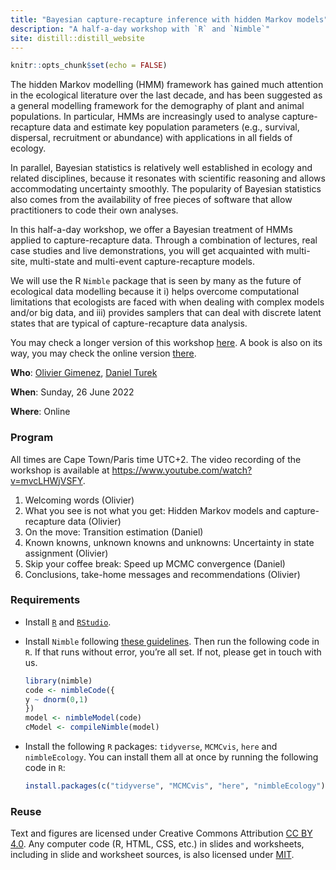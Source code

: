 ```yaml
---
title: "Bayesian capture-recapture inference with hidden Markov models"
description: "A half-a-day workshop with `R` and `Nimble`"
site: distill::distill_website
---
```


```r
knitr::opts_chunk$set(echo = FALSE)
```

The hidden Markov modelling (HMM) framework has gained much attention in the ecological literature over the last decade, and has been suggested as a general modelling framework for the demography of plant and animal populations. In particular, HMMs are increasingly used to analyse capture-recapture data and estimate key population parameters (e.g., survival, dispersal, recruitment or abundance) with applications in all fields of ecology. 

In parallel, Bayesian statistics is relatively well established in ecology and related disciplines, because it resonates with scientific reasoning and allows accommodating uncertainty smoothly. The popularity of Bayesian statistics also comes from the availability of free pieces of software that allow practitioners to code their own analyses.

In this half-a-day workshop, we offer a Bayesian treatment of HMMs applied to capture-recapture data. Through a combination of lectures, real case studies and live demonstrations, you will get acquainted with multi-site, multi-state and multi-event capture-recapture models.

We will use the R `Nimble` package that is seen by many as the future of ecological data modelling because it i) helps overcome computational limitations that ecologists are faced with when dealing with complex models and/or big data, and iii) provides samplers that can deal with discrete latent states that are typical of capture-recapture data analysis.

You may check a longer version of this workshop [here](https://oliviergimenez.github.io/bayesian-cr-workshop/). A book is also on its way, you may check the online version [there](https://oliviergimenez.github.io/banana-book/).

**Who**: [Olivier Gimenez](https://twitter.com/oaggimenez), [Daniel Turek](https://math.williams.edu/profile/dbt1/)  

**When**: Sunday, 26 June 2022

**Where**: Online

### Program 

All times are Cape Town/Paris time UTC+2. The video recording of the workshop is available at <https://www.youtube.com/watch?v=mvcLHWjVSFY>. 

1. Welcoming words (Olivier)
2. What you see is not what you get: Hidden Markov models and capture-recapture data (Olivier)
3. On the move: Transition estimation (Daniel)
4. Known knowns, unknown knowns and unknowns: Uncertainty in state assignment (Olivier)
5. Skip your coffee break: Speed up MCMC convergence (Daniel)
6. Conclusions, take-home messages and recommendations (Olivier)

### Requirements

+ Install [`R`](https://cloud.r-project.org/) and [`RStudio`](https://rstudio.com/products/rstudio/download/#download). 

+ Install `Nimble` following [these guidelines](https://r-nimble.org/download). Then run the following code in `R`. If that runs without error, you're all set. If not, please get in touch with us.

    ```r
    library(nimble)
    code <- nimbleCode({
    y ~ dnorm(0,1)
    })
    model <- nimbleModel(code)
    cModel <- compileNimble(model)
    ```
    
+ Install the following `R` packages: `tidyverse`, `MCMCvis`, `here` and `nimbleEcology`. You can install them all at once by running the following code in `R`:

    ```r
    install.packages(c("tidyverse", "MCMCvis", "here", "nimbleEcology"))
    ```


### Reuse {.appendix}

Text and figures are licensed under Creative Commons Attribution [CC BY 4.0](https://creativecommons.org/licenses/by/4.0/). Any computer code (R, HTML, CSS, etc.) in slides and worksheets, including in slide and worksheet sources, is also licensed under [MIT](https://raw.githubusercontent.com/oliviergimenez/hmm-cr-nimble-isec2022-workshop/main/LICENSE.md). 

